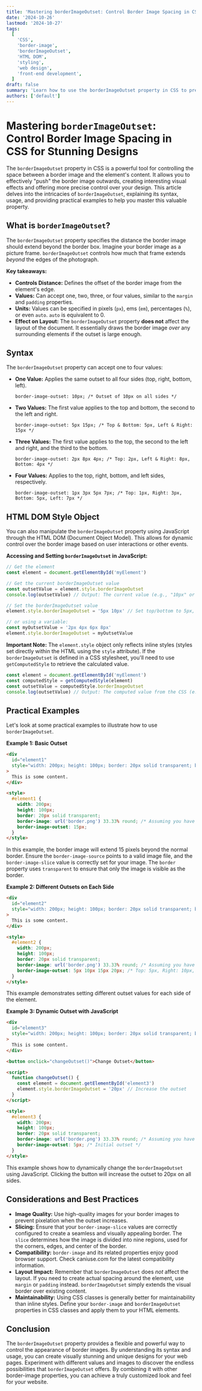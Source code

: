 ```yaml
---
title: 'Mastering borderImageOutset: Control Border Image Spacing in CSS for Stunning Designs'
date: '2024-10-26'
lastmod: '2024-10-27'
tags:
  [
    'CSS',
    'border-image',
    'borderImageOutset',
    'HTML DOM',
    'styling',
    'web design',
    'front-end development',
  ]
draft: false
summary: 'Learn how to use the borderImageOutset property in CSS to precisely control the space between your border image and the element’s content, creating visually appealing and unique designs. Includes code examples and explanations.'
authors: ['default']
---
```


# Mastering `borderImageOutset`: Control Border Image Spacing in CSS for Stunning Designs

The `borderImageOutset` property in CSS is a powerful tool for controlling the space between a border image and the element's content. It allows you to effectively "push" the border image outwards, creating interesting visual effects and offering more precise control over your design. This article delves into the intricacies of `borderImageOutset`, explaining its syntax, usage, and providing practical examples to help you master this valuable property.

## What is `borderImageOutset`?

The `borderImageOutset` property specifies the distance the border image should extend beyond the border box. Imagine your border image as a picture frame. `borderImageOutset` controls how much that frame extends _beyond_ the edges of the photograph.

**Key takeaways:**

- **Controls Distance:** Defines the offset of the border image from the element's edge.
- **Values:** Can accept one, two, three, or four values, similar to the `margin` and `padding` properties.
- **Units:** Values can be specified in pixels (`px`), ems (`em`), percentages (`%`), or even `auto`. `auto` is equivalent to 0.
- **Effect on Layout:** The `borderImageOutset` property **does not** affect the layout of the document. It essentially draws the border image _over_ any surrounding elements if the outset is large enough.

## Syntax

The `borderImageOutset` property can accept one to four values:

- **One Value:** Applies the same outset to all four sides (top, right, bottom, left).

  ```plaintext
  border-image-outset: 10px; /* Outset of 10px on all sides */
  ```

- **Two Values:** The first value applies to the top and bottom, the second to the left and right.

  ```plaintext
  border-image-outset: 5px 15px; /* Top & Bottom: 5px, Left & Right: 15px */
  ```

- **Three Values:** The first value applies to the top, the second to the left and right, and the third to the bottom.

  ```plaintext
  border-image-outset: 2px 8px 4px; /* Top: 2px, Left & Right: 8px, Bottom: 4px */
  ```

- **Four Values:** Applies to the top, right, bottom, and left sides, respectively.
  ```plaintext
  border-image-outset: 1px 3px 5px 7px; /* Top: 1px, Right: 3px, Bottom: 5px, Left: 7px */
  ```

## HTML DOM Style Object

You can also manipulate the `borderImageOutset` property using JavaScript through the HTML DOM (Document Object Model). This allows for dynamic control over the border image based on user interactions or other events.

**Accessing and Setting `borderImageOutset` in JavaScript:**

```javascript
// Get the element
const element = document.getElementById('myElement')

// Get the current borderImageOutset value
const outsetValue = element.style.borderImageOutset
console.log(outsetValue) // Output: The current value (e.g., "10px" or "")

// Set the borderImageOutset value
element.style.borderImageOutset = '5px 10px' // Set top/bottom to 5px, left/right to 10px

// or using a variable:
const myOutsetValue = '2px 4px 6px 8px'
element.style.borderImageOutset = myOutsetValue
```

**Important Note:** The `element.style` object only reflects inline styles (styles set directly within the HTML using the `style` attribute). If the `borderImageOutset` is defined in a CSS stylesheet, you'll need to use `getComputedStyle` to retrieve the calculated value.

```javascript
const element = document.getElementById('myElement')
const computedStyle = getComputedStyle(element)
const outsetValue = computedStyle.borderImageOutset
console.log(outsetValue) // Output: The computed value from the CSS (e.g., "10px 5px 10px 5px")
```

## Practical Examples

Let's look at some practical examples to illustrate how to use `borderImageOutset`.

**Example 1: Basic Outset**

```html
<div
  id="element1"
  style="width: 200px; height: 100px; border: 20px solid transparent; border-image: url('path/to/border-image.png') 33.33% round; border-image-outset: 15px;"
>
  This is some content.
</div>

<style>
  #element1 {
    width: 200px;
    height: 100px;
    border: 20px solid transparent;
    border-image: url('border.png') 33.33% round; /* Assuming you have a border.png file */
    border-image-outset: 15px;
  }
</style>
```

In this example, the border image will extend 15 pixels beyond the normal border. Ensure the `border-image-source` points to a valid image file, and the `border-image-slice` value is correctly set for your image. The `border` property uses `transparent` to ensure that only the image is visible as the border.

**Example 2: Different Outsets on Each Side**

```html
<div
  id="element2"
  style="width: 200px; height: 100px; border: 20px solid transparent; border-image: url('path/to/border-image.png') 33.33% round; border-image-outset: 5px 10px 15px 20px;"
>
  This is some content.
</div>

<style>
  #element2 {
    width: 200px;
    height: 100px;
    border: 20px solid transparent;
    border-image: url('border.png') 33.33% round; /* Assuming you have a border.png file */
    border-image-outset: 5px 10px 15px 20px; /* Top: 5px, Right: 10px, Bottom: 15px, Left: 20px */
  }
</style>
```

This example demonstrates setting different outset values for each side of the element.

**Example 3: Dynamic Outset with JavaScript**

```html
<div
  id="element3"
  style="width: 200px; height: 100px; border: 20px solid transparent; border-image: url('path/to/border-image.png') 33.33% round;"
>
  This is some content.
</div>

<button onclick="changeOutset()">Change Outset</button>

<script>
  function changeOutset() {
    const element = document.getElementById('element3')
    element.style.borderImageOutset = '20px' // Increase the outset
  }
</script>

<style>
  #element3 {
    width: 200px;
    height: 100px;
    border: 20px solid transparent;
    border-image: url('border.png') 33.33% round; /* Assuming you have a border.png file */
    border-image-outset: 5px; /* Initial outset */
  }
</style>
```

This example shows how to dynamically change the `borderImageOutset` using JavaScript. Clicking the button will increase the outset to 20px on all sides.

## Considerations and Best Practices

- **Image Quality:** Use high-quality images for your border images to prevent pixelation when the outset increases.
- **Slicing:** Ensure that your `border-image-slice` values are correctly configured to create a seamless and visually appealing border. The `slice` determines how the image is divided into nine regions, used for the corners, edges, and center of the border.
- **Compatibility:** `border-image` and its related properties enjoy good browser support. Check caniuse.com for the latest compatibility information.
- **Layout Impact:** Remember that `borderImageOutset` does _not_ affect the layout. If you need to create actual spacing around the element, use `margin` or `padding` instead. `borderImageOutset` simply extends the visual border over existing content.
- **Maintainability:** Using CSS classes is generally better for maintainability than inline styles. Define your `border-image` and `borderImageOutset` properties in CSS classes and apply them to your HTML elements.

## Conclusion

The `borderImageOutset` property provides a flexible and powerful way to control the appearance of border images. By understanding its syntax and usage, you can create visually stunning and unique designs for your web pages. Experiment with different values and images to discover the endless possibilities that `borderImageOutset` offers. By combining it with other border-image properties, you can achieve a truly customized look and feel for your website.
